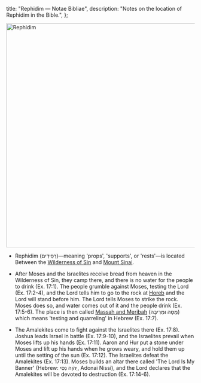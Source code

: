   title: "Rephidim — Notae Bibliae",
  description: "Notes on the location of Rephidim in the Bible.",
};

<Initial text="Rephidim" />

<Image
  className="sepia rounded"
  src="/places/rephidim.jpg"
  alt="Rephidim"
  width="600"
  height="600"
/>

- Rephidim (רְפִידִים)—meaning 'props', 'supports', or 'rests'—is located Between the [Wilderness of Sin](/places/old-testament/exodus/wilderness-of-sin) and [Mount Sinai](/places/old-testament/exodus/mount-sinai).

- After Moses and the Israelites receive bread from heaven in the Wilderness of Sin, they camp there, and there is no water for the people to drink (Ex. 17:1). The people grumble against Moses, testing the Lord (Ex. 17:2-4), and the Lord tells him to go to the rock at [Horeb](/places/old-testament/exodus/mount-sinai) and the Lord will stand before him. The Lord tells Moses to strike the rock. Moses does so, and water comes out of it and the people drink (Ex. 17:5-6). The place is then called [Massah and Meribah](/places/old-testament/exodus/massah-and-meribah) (מַסָּה וּמְרִיבָה) which means 'testing and quarreling' in Hebrew (Ex. 17:7).

- The Amalekites come to fight against the Israelites there (Ex. 17:8). Joshua leads Israel in battle (Ex. 17:9-10), and the Israelites prevail when Moses lifts up his hands (Ex. 17:11). Aaron and Hur put a stone under Moses and lift up his hands when he grows weary, and hold them up until the setting of the sun (Ex. 17:12). The Israelites defeat the Amalekites (Ex. 17:13). Moses builds an altar there called 'The Lord Is My Banner' (Hebrew: יְהֹוָה נִסִּי, Adonai Nissi), and the Lord declares that the Amalekites will be devoted to destruction (Ex. 17:14-6).
